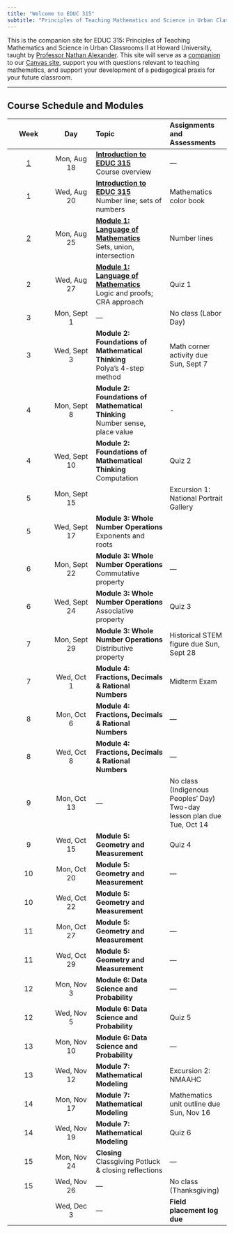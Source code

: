 ```yaml
---
title: "Welcome to EDUC 315"
subtitle: "Principles of Teaching Mathematics and Science in Urban Classrooms II"
---
```


This is the companion site for EDUC 315: Principles of Teaching Mathematics and Science in Urban Classrooms II at Howard University, taught by [Professor Nathan Alexander](https://professornaite.github.io){target="_blank"}. This site will serve as a <u>companion</u> to our [Canvas site](https://canvas.howard.edu/courses/61566){target="_blank"}, support you with questions relevant to teaching mathematics, and support your development of a pedagogical praxis for your future classroom.

------------------------------------------------------------------------

## Course Schedule and Modules

::: column-screen-inset-right
| Week | Day | Topic | Assignments and Assessments |
|:------------:|:------------:|:-----------------------|:-------------------|
| [1](modules/module00.qmd) | Mon, Aug 18 | [**Introduction to EDUC 315**](modules/module00.html) <br> Course overview | — |
| 1 | Wed, Aug 20 | [**Introduction to EDUC 315**](modules/module00.html) <br> Number line; sets of numbers | Mathematics color book |
| [2](modules/module01.qmd) | Mon, Aug 25 | [**Module 1: Language of Mathematics**](modules/module01.html) <br> Sets, union, intersection | Number lines |
| 2 | Wed, Aug 27 | [**Module 1: Language of Mathematics**](modules/module01.html) <br> Logic and proofs; CRA approach | Quiz 1 |
| 3 | Mon, Sept 1 | — | No class (Labor Day) |
| 3 | Wed, Sept 3 | **Module 2: Foundations of Mathematical Thinking** <br> Polya’s 4-step method | Math corner activity due Sun, Sept 7 |
| 4 | Mon, Sept 8 | **Module 2: Foundations of Mathematical Thinking** <br> Number sense, place value | \- |
| 4 | Wed, Sept 10 | **Module 2: Foundations of Mathematical Thinking** <br> Computation | Quiz 2 |
| 5 | Mon, Sept 15 |  | Excursion 1: National Portrait Gallery |
| 5 | Wed, Sept 17 | **Module 3: Whole Number Operations** <br> Exponents and roots |  |
| 6 | Mon, Sept 22 | **Module 3: Whole Number Operations** <br> Commutative property | — |
| 6 | Wed, Sept 24 | **Module 3: Whole Number Operations** <br> Associative property | Quiz 3 |
| 7 | Mon, Sept 29 | **Module 3: Whole Number Operations** <br> Distributive property | Historical STEM figure due Sun, Sept 28 |
| 7 | Wed, Oct 1 | **Module 4: Fractions, Decimals & Rational Numbers** | Midterm Exam |
| 8 | Mon, Oct 6 | **Module 4: Fractions, Decimals & Rational Numbers** | — |
| 8 | Wed, Oct 8 | **Module 4: Fractions, Decimals & Rational Numbers** | — |
| 9 | Mon, Oct 13 | — | No class (Indigenous Peoples’ Day) <br> Two-day lesson plan due Tue, Oct 14 |
| 9 | Wed, Oct 15 | **Module 5: Geometry and Measurement** | Quiz 4 |
| 10 | Mon, Oct 20 | **Module 5: Geometry and Measurement** | — |
| 10 | Wed, Oct 22 | **Module 5: Geometry and Measurement** |  |
| 11 | Mon, Oct 27 | **Module 5: Geometry and Measurement** | — |
| 11 | Wed, Oct 29 | **Module 5: Geometry and Measurement** | — |
| 12 | Mon, Nov 3 | **Module 6: Data Science and Probability** | — |
| 12 | Wed, Nov 5 | **Module 6: Data Science and Probability** | Quiz 5 |
| 13 | Mon, Nov 10 | **Module 6: Data Science and Probability** | — |
| 13 | Wed, Nov 12 | **Module 7: Mathematical Modeling** | Excursion 2: NMAAHC |
| 14 | Mon, Nov 17 | **Module 7: Mathematical Modeling** | Mathematics unit outline due Sun, Nov 16 |
| 14 | Wed, Nov 19 | **Module 7: Mathematical Modeling** | Quiz 6 |
| 15 | Mon, Nov 24 | **Closing** <br> Classgiving Potluck & closing reflections | — |
| 15 | Wed, Nov 26 | — | No class (Thanksgiving) |
|  | Wed, Dec 3 | — | **Field placement log due** |
:::

